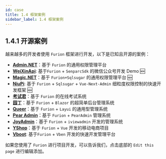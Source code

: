 ```yaml
---
id: case
title: 1.4 框架案例
sidebar_label: 1.4 框架案例
---
```


## 1.4.1 开源案例

越来越多的开发者使用 `Furion` 框架进行开发，以下是已知且开源的案例：

- **[Admin.NET](https://gitee.com/zuohuaijun/Admin.NET)**：基于 `Furion` 的通用权限管理平台
- **[WeiXinApi](https://gitee.com/huguodong520/weixinapi)**: 基于`Furion` + `SenparcSdk` 的微信公众号开发 Demo 🆕
- **[Magic.NET](https://gitee.com/zhengguojing/magic-net)**：基于 `Furion+Sqlsugar` 的通用权限管理平台 🆕
- **[NiuPi](https://gitee.com/GionConnection/niupi-free)**: 基于 `Furion` + `Sqlsugar` + `Vue-Next-Admin` 细粒度权限控制的快速开发框架 🆕
- **[考试君](https://gitee.com/pig0224/ExamKing)**：基于 `Furion` 的在线考试系统
- **[园丁](https://gitee.com/hgflydream/Gardener)**：基于 `Furion` + `Blazor` 的超简单后台管理系统
- **[Queer](https://gitee.com/songzhidan/queer)**：基于 `Furion` + `Layui` 的通用型管理系统
- **[Pear Admin](https://gitee.com/pear-admin/pear-admin-furion)**：基于 `Furion` + `PearAdmin` 管理系统
- **[JoyAdmin](https://gitee.com/a106_admin/joy-admin)**：基于 `Furion` + `iviewadmin` 开发的管理系统
- **[YShop](https://gitee.com/yell-run/yshop)**：基于 `Furion` + `Vue` 开发的移动电商项目
- **[Vboot](https://gitee.com/zsvg/vboot-net)**: 基于`Furion` + `Vben` 开发的快速开发管理平台

如果您使用了 `Furion` 进行项目开发，可以告诉我们，点击底部的 `Edit this page` 进行编辑添加。
